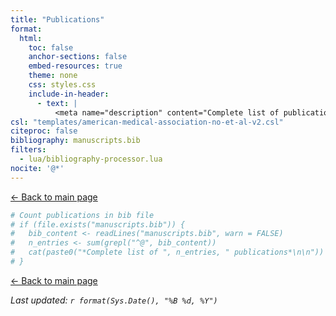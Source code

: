 ```yaml
---
title: "Publications"
format:
  html:
    toc: false
    anchor-sections: false
    embed-resources: true
    theme: none
    css: styles.css
    include-in-header:
      - text: |
          <meta name="description" content="Complete list of publications by Michael G. Levin, MD">
csl: "templates/american-medical-association-no-et-al-v2.csl"
citeproc: false
bibliography: manuscripts.bib
filters:
  - lua/bibliography-processor.lua
nocite: '@*'
---
```


::: {.back-link}
[← Back to main page](index.html)
:::

::: {.content style="text-align: justify"}

```r
# Count publications in bib file
# if (file.exists("manuscripts.bib")) {
#   bib_content <- readLines("manuscripts.bib", warn = FALSE)
#   n_entries <- sum(grepl("^@", bib_content))
#   cat(paste0("*Complete list of ", n_entries, " publications*\n\n"))
# }
```

::: {#refs}
:::

::: {.footer}
[← Back to main page](index.html)

*Last updated: `r format(Sys.Date(), "%B %d, %Y")`*
:::

:::
